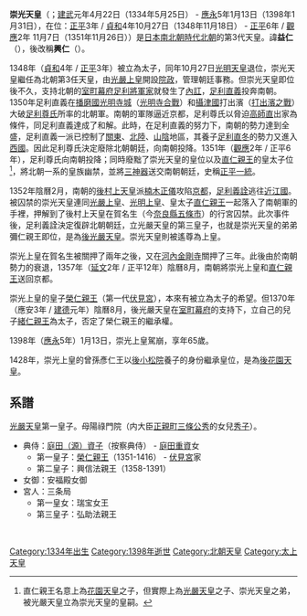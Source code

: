 {{基礎情報 天皇
| 名  =<center>崇光天皇
| 代数=北朝第3
| 画像=
[[File:Emperor_Sukō.jpg|250px]]
| 説明=
| 在位=1348年11月18日-1351年11月26日（{{age in years and days|1348|11|18|1351|11|26|age=no}}）
| 時代=[[室町時代|室町時代]]・[[南北朝時代_(日本)|南北朝時代]]
| 年号=[[貞和|貞和]]<br>[[觀應|觀應]]
| 首都=[[京都|京都]]
| 皇居=[[京都御所|京都御所]]
| 諱　=益仁<br>興仁
| 幼称=
| 別名=
| 印　=
| 生年=1334年5月25日
| 生地=
| 没年=1398年1月31日
| 没地=
| 陵墓=大光明寺陵
| 前任=[[光明天皇|光明天皇]]
| 繼任=[[後光嚴天皇|後光嚴天皇]]
| 皇子  =[[伏見宮榮仁親王|伏見宮榮仁親王]]<br>興信法親王<br>瑞寶<br>弘助法親王
| 皇后=足利賴子
| 女御=安福殿女御
| 父親=[[光嚴天皇|光嚴天皇]]
| 母親=[[正親町三條秀子|三條秀子]]
| 註釋=
|}}
'''崇光天皇'''（{{jpn|j=崇光天皇|hg=すこうてんのう|rm=Sukō Tennō}}；[[建武_(日本)|建武]]元年4月22日（1334年5月25日） - [[應永|應永]]5年1月13日（1398年1月31日），在位：[[正平_(日本)|正平]]3年 / [[貞和|貞和]]4年10月27日（1348年11月18日） - [[正平_(日本)|正平]]6年 / [[觀應|觀應]]2年 11月7日（1351年11月26日））是[[日本|日本]][[南北朝_(日本)|南北朝時代]][[北朝_(日本)|北朝]]的第3代天皇。諱'''益仁'''（{{jpn|j=益仁|hg=ますひと|rm=Masuhito}}），後改稱'''興仁'''（{{jpn|j=興仁|hg=おきひと|rm=Okihito}}）。

1348年（[[貞和|貞和]]4年 / [[正平_(日本)|正平]]3年）被立為太子，同年10月27日[[光明天皇|光明天皇]]退位，崇光天皇繼任為北朝第3任天皇，由[[光嚴天皇|光嚴上皇]]開設[[院政|院政]]，管理朝廷事務。但崇光天皇即位後不久，支持北朝的[[室町幕府|室町幕府]][[足利將軍家|足利將軍家]]就發生了[[觀應擾亂|內訌]]，[[足利直義|足利直義]]投奔南朝。1350年足利直義在[[播磨國|播磨國]][[光明寺城|光明寺城]]（[[光明寺合戰|光明寺合戰]]）和[[攝津國|攝津國]]打出濱（[[打出濱之戰|打出濱之戰]]）大破[[足利尊氏|足利尊氏]]所率的北朝軍。南朝的軍隊逼近京都，足利尊氏以脅迫[[高師直|高師直]]出家為條件，同足利直義達成了和解。此時，在足利直義的努力下，南朝的勢力達到全盛，足利直義一派已控制了[[日本關東地方|關東]]、[[北陸道|北陸]]、[[山陰道|山陰]]地區，其養子[[足利直冬|足利直冬]]的勢力又進入[[西國|西國]]。因此足利尊氏決定廢除北朝朝廷，向南朝投降。1351年（[[觀應|觀應]]2年 / 正平6年），足利尊氏向南朝投降；同時廢黜了崇光天皇的皇位以及[[直仁親王|直仁親王]]的皇太子位<ref>直仁親王名意上為[[花園天皇|花園天皇]]之子，但實際上為[[光嚴天皇|光嚴天皇]]之子、崇光天皇之弟，被光嚴天皇立為崇光天皇的皇嗣。</ref>，將北朝一系的皇族幽禁，並將[[三神器|三神器]]送交南朝朝廷，史稱[[正平一統|正平一統]]。

1352年陰曆2月，南朝的[[後村上天皇|後村上天皇]]派[[楠木正儀|楠木正儀]]攻陷[[京都|京都]]，[[足利義詮|足利義詮]]逃往[[近江國|近江國]]。被囚禁的崇光天皇連同[[光嚴天皇|光嚴上皇]]、[[光明天皇|光明上皇]]、皇太子[[直仁親王|直仁親王]]一起落入了南朝軍的手裡，押解到了後村上天皇在賀名生（今[[奈良縣|奈良縣]][[五條市|五條市]]）的行宮囚禁。此次事件後，足利義詮決定復辟北朝朝廷，立光嚴天皇的第三皇子，也就是崇光天皇的弟弟彌仁親王即位，是為[[後光嚴天皇|後光嚴天皇]]。崇光天皇則被遙尊為上皇。

崇光上皇在賀名生被關押了兩年之後，又在[[河內國|河內]][[金剛寺|金剛寺]]關押了三年。此後由於南朝勢力的衰退，1357年（[[延文|延文]]2年 / 正平12年）陰曆8月，南朝將崇光上皇和[[直仁親王|直仁親王]]送回京都。

崇光上皇的皇子[[伏見宮榮仁親王|榮仁親王]]（第一代[[伏見宮|伏見宮]]），本來有被立為太子的希望。但1370年（應安3年 / [[建德_(長慶天皇)|建德]]元年）陰曆8月，後光嚴天皇在[[室町幕府|室町幕府]]的支持下，立自己的兒子[[後圓融天皇|緒仁親王]]為太子，否定了榮仁親王的繼承權。

1398年（[[應永|應永]]5年）1月13日，崇光上皇駕崩，享年65歲。

1428年，崇光上皇的曾孫彥仁王以[[後小松天皇|後小松院]]養子的身份繼承皇位，是為[[後花園天皇|後花園天皇]]。

==系譜==
[[光嚴天皇|光嚴天皇]]第一皇子。母陽祿門院（内大臣[[正親町三條公秀|正親町三條公秀]]的女兒[[藤原秀子|秀子]]）。

* 典侍：[[源資子|庭田（源）資子]]（按察典侍） - [[庭田重資|庭田重資]]女
** 第一皇子：[[伏見宮榮仁親王|榮仁親王]]（1351-1416） - [[伏見宮|伏見宮]]家
** 第二皇子：興信法親王（1358-1391）
* 女御：安福殿女御
* 宮人：三条局
** 第一皇女：瑞宝女王
** 第三皇子：弘助法親王
<br/>
{{日本皇室南北朝}}

{{日本天皇|北朝：[[光明天皇|光明天皇]]|北朝：[[後光嚴天皇|後光嚴天皇]]}}
{{日本歷代天皇}}

{{Authority control}}
[[Category:1334年出生|Category:1334年出生]]
[[Category:1398年逝世|Category:1398年逝世]]
[[Category:北朝天皇|Category:北朝天皇]]
[[Category:太上天皇|Category:太上天皇]]